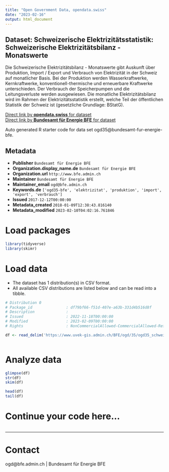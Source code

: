 ```yaml
---
title: "Open Government Data, opendata.swiss"
date: "2023-02-16"
output: html_document
---
```


## Dataset: Schweizerische Elektrizitätsstatistik: Schweizerische Elektrizitätsbilanz - Monatswerte

Die Schweizerische Elektrizitätsbilanz - Monatswerte gibt Auskunft über Produktion, Import / Export und Verbrauch von Elektrizität in der Schweiz auf monatlicher Basis. Bei der Produktion werden Wasserkraftwerke, Kernkraftwerke, konventionell-thermische und erneuerbare Kraftwerke unterschieden. Der Verbrauch der Speicherpumpen und die Leitungsverluste werden ausgewiesen. Die monatliche Elektrizitätsbilanz wird im Rahmen der Elektrizitätsstatistik erstellt, welche Teil der öffentlichen Statistik der Schweiz ist (gesetzliche Grundlage: BStatG).

[Direct link by **opendata.swiss** for dataset](https://opendata.swiss/de/dataset/schweizerische-elektrizitatsstatistik-schweizerische-elektrizitatsbilanz-monatswerte)<br>
[Direct link by **Bundesamt für Energie BFE** for dataset](http://www.bfe.admin.ch/ogd35)

Auto generated R starter code for data set ogd35@bundesamt-fur-energie-bfe.

## Metadata

- **Publisher** `Bundesamt für Energie BFE`
- **Organization.display_name.de** `Bundesamt für Energie BFE`
- **Organization.url** `http://www.bfe.admin.ch`
- **Maintainer** `Bundesamt für Energie BFE`
- **Maintainer_email** `ogd@bfe.admin.ch`
- **Keywords.de** `['ogd35-bfe', 'elektrizitat', 'produktion', 'import', 'export', 'verbrauch']`
- **Issued** `2017-12-12T00:00:00`
- **Metadata_created** `2018-01-09T12:38:43.816140`
- **Metadata_modified** `2023-02-10T04:02:16.761846`


# Load packages

```r

library(tidyverse)
library(skimr)

```

# Load data

-   The dataset has 1 distribution(s) in CSV format.
-   All available CSV distributions are listed below and can be read into a tibble.

```r

# Distribution 0
# Package_id               : df79bf66-f51d-407e-a63b-331d4b516d8f
# Description              : 
# Issued                   : 2022-11-18T00:00:00
# Modified                 : 2023-02-09T00:00:00
# Rights                   : NonCommercialAllowed-CommercialAllowed-ReferenceRequired

df <- read_delim('https://www.uvek-gis.admin.ch/BFE/ogd/35/ogd35_schweizerische_elektrizitaetsbilanz_monatswerte.csv')



```

# Analyze data

```r

glimpse(df)
str(df)
skim(df)

head(df)
tail(df)

```

# Continue your code here...

```r

```

------------------------------------------------------------------------

# Contact

ogd@bfe.admin.ch | Bundesamt für Energie BFE
